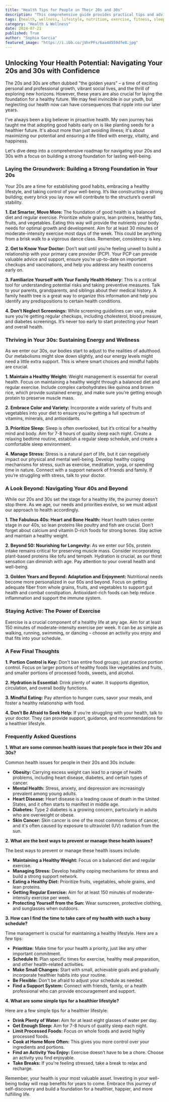 ```yaml
---
title: "Health Tips for People in Their 20s and 30s"
description: "This comprehensive guide provides practical tips and advice for building a strong foundation for health and well-being in your 20s and 30s, covering topics like nutrition, exercise, sleep, stress management, and more. Learn how to establish healthy habits and prevent common health issues."
tags: [health, wellness, lifestyle, nutrition, exercise, fitness, sleep, stress, mental health, weight management, heart health, prevention, 20s, 30s, young adults]
category: "Health & Wellness"
date: 2024-07-21
published: True
author: "Sophia Garcia"
featured_image: "https://i.ibb.co/jVhrPFs/6aa4d559dfe8.jpg"
---
```


##  Unlocking Your Health Potential: Navigating Your 20s and 30s with Confidence

The 20s and 30s are often dubbed "the golden years" – a time of exciting personal and professional growth, vibrant social lives, and the thrill of exploring new horizons. However, these years are also crucial for laying the foundation for a healthy future.  We may feel invincible in our youth, but neglecting our health now can have consequences that ripple into our later years. 

I've always been a big believer in proactive health. My own journey has taught me that adopting good habits early on is like planting seeds for a healthier future.  It's about more than just avoiding illness; it's about maximizing our potential and ensuring a life filled with energy, vitality, and happiness.

Let's dive deep into a comprehensive roadmap for navigating your 20s and 30s with a focus on building a strong foundation for lasting well-being.

###  Laying the Groundwork: Building a Strong Foundation in Your 20s

Your 20s are a time for establishing good habits, embracing a healthy lifestyle, and taking control of your well-being. It’s like constructing a strong building; every brick you lay now will contribute to the structure’s overall stability.

**1. Eat Smarter, Move More:**  The foundation of good health is a balanced diet and regular exercise.  Prioritize whole grains, lean proteins, healthy fats, fruits, and vegetables.  Eating this way will provide the nutrients your body needs for optimal growth and development. Aim for at least 30 minutes of moderate-intensity exercise most days of the week.  This could be anything from a brisk walk to a vigorous dance class.  Remember, consistency is key.

**2. Get to Know Your Doctor:**  Don’t wait until you’re feeling unwell to build a relationship with your primary care provider (PCP).  Your PCP can provide valuable advice and support, ensure you’re up-to-date on important checkups and vaccinations, and help you address any health concerns early on.  

**3. Familiarize Yourself with Your Family Health History:**  This is a critical tool for understanding potential risks and taking preventive measures.  Talk to your parents, grandparents, and siblings about their medical history.  A family health tree is a great way to organize this information and help you identify any predispositions to certain health conditions.

**4. Don’t Neglect Screenings:**  While screening guidelines can vary, make sure you’re getting regular checkups, including cholesterol, blood pressure, and diabetes screenings. It’s never too early to start protecting your heart and overall health.

###  Thriving in Your 30s:  Sustaining Energy and Wellness

As we enter our 30s, our bodies start to adjust to the realities of adulthood.  Our metabolisms might slow down slightly, and our energy levels might need a little extra support.  This is where smart choices and mindful habits are crucial.

**1. Maintain a Healthy Weight:**  Weight management is essential for overall health.  Focus on maintaining a healthy weight through a balanced diet and regular exercise.   Include complex carbohydrates like quinoa and brown rice, which provide sustained energy, and make sure you’re getting enough protein to preserve muscle mass.

**2. Embrace Color and Variety:**  Incorporate a wide variety of fruits and vegetables into your diet to ensure you’re getting a full spectrum of vitamins, minerals, and antioxidants.

**3. Prioritize Sleep:**  Sleep is often overlooked, but it’s critical for a healthy mind and body.  Aim for 7-8 hours of quality sleep each night.  Create a relaxing bedtime routine, establish a regular sleep schedule, and create a comfortable sleep environment.

**4. Manage Stress:**  Stress is a natural part of life, but it can negatively impact our physical and mental well-being.  Develop healthy coping mechanisms for stress, such as exercise, meditation, yoga, or spending time in nature.  Connect with a support network of friends and family.  If you’re struggling with stress, talk to your doctor.

###  A Look Beyond:  Navigating Your 40s and Beyond

While our 20s and 30s set the stage for a healthy life, the journey doesn’t stop there. As we age, our needs and priorities evolve, so we must adjust our approach to health accordingly.

**1.  The Fabulous 40s:  Heart and Bone Health:**  Heart health takes center stage in our 40s, so lean proteins like poultry and fish are crucial.  Don’t forget about calcium and vitamin D-rich foods for strong bones.  Stay active and maintain a healthy weight.

**2.  Beyond 50:  Nourishing for Longevity:**  As we enter our 50s, protein intake remains critical for preserving muscle mass.  Consider incorporating plant-based proteins like tofu and tempeh.   Hydration is crucial, as our thirst sensation can diminish with age.  Pay attention to your overall health and well-being.  

**3.  Golden Years and Beyond:  Adaptation and Enjoyment:**  Nutritional needs become more personalized in our 60s and beyond.   Focus on getting adequate fiber from whole grains, fruits, and vegetables to support gut health and combat constipation.   Antioxidant-rich foods can help reduce inflammation and support the immune system.

###  Staying Active:  The Power of Exercise

Exercise is a crucial component of a healthy life at any age.  Aim for at least 150 minutes of moderate-intensity exercise per week.  It can be as simple as walking, running, swimming, or dancing – choose an activity you enjoy and that fits into your schedule.  

###  A Few Final Thoughts

**1.  Portion Control is Key:**  Don't ban entire food groups; just practice portion control.  Focus on larger portions of healthy foods like vegetables and fruits, and smaller portions of processed foods, sweets, and alcohol.

**2.  Hydration is Essential:**  Drink plenty of water.  It supports digestion, circulation, and overall bodily functions.  

**3.  Mindful Eating:**  Pay attention to hunger cues, savor your meals, and foster a healthy relationship with food.

**4.  Don’t Be Afraid to Seek Help:**  If you’re struggling with your health, talk to your doctor.  They can provide support, guidance, and recommendations for a healthier lifestyle.  

###  Frequently Asked Questions

**1.  What are some common health issues that people face in their 20s and 30s?**

Common health issues for people in their 20s and 30s include:

* **Obesity:**  Carrying excess weight can lead to a range of health problems, including heart disease, diabetes, and certain types of cancer.
* **Mental Health:**  Stress, anxiety, and depression are increasingly prevalent among young adults.
* **Heart Disease:**  Heart disease is a leading cause of death in the United States, and it often starts to manifest in middle age.
* **Diabetes:**  Type 2 diabetes is a growing concern, particularly in adults who are overweight or obese.
* **Skin Cancer:**  Skin cancer is one of the most common forms of cancer, and it's often caused by exposure to ultraviolet (UV) radiation from the sun.

**2.  What are the best ways to prevent or manage these health issues?**

The best ways to prevent or manage these health issues include:

* **Maintaining a Healthy Weight:**   Focus on a balanced diet and regular exercise.
* **Managing Stress:**  Develop healthy coping mechanisms for stress and build a strong support network.
* **Eating a Healthy Diet:**  Prioritize fruits, vegetables, whole grains, and lean proteins.
* **Getting Regular Exercise:** Aim for at least 150 minutes of moderate-intensity exercise per week.
* **Protecting Yourself from the Sun:**  Wear sunscreen, protective clothing, and sunglasses when outdoors.

**3.  How can I find the time to take care of my health with such a busy schedule?**

Time management is crucial for maintaining a healthy lifestyle.  Here are a few tips:

* **Prioritize:**  Make time for your health a priority, just like any other important commitment.
* **Schedule It:**  Plan specific times for exercise, healthy meal preparation, and other health-related activities.
* **Make Small Changes:**  Start with small, achievable goals and gradually incorporate healthier habits into your routine.
* **Be Flexible:**  Don't be afraid to adjust your schedule as needed.
* **Find a Support System:**  Connect with friends, family, or a health professional who can provide encouragement and support.

**4. What are some simple tips for a healthier lifestyle?**

Here are a few simple tips for a healthier lifestyle:

* **Drink Plenty of Water:**  Aim for at least eight glasses of water per day.
* **Get Enough Sleep:**  Aim for 7-8 hours of quality sleep each night.
* **Limit Processed Foods:**  Focus on whole foods and avoid highly processed foods.
* **Cook at Home More Often:**  This gives you more control over your ingredients and portions.
* **Find an Activity You Enjoy:**  Exercise doesn’t have to be a chore. Choose an activity you find enjoyable.
* **Take Breaks:**  If you're feeling stressed, take a break to relax and recharge.

Remember, your health is your most valuable asset.  Investing in your well-being today will reap benefits for years to come.  Embrace this journey of self-discovery and build a foundation for a healthier, happier, and more fulfilling life.  